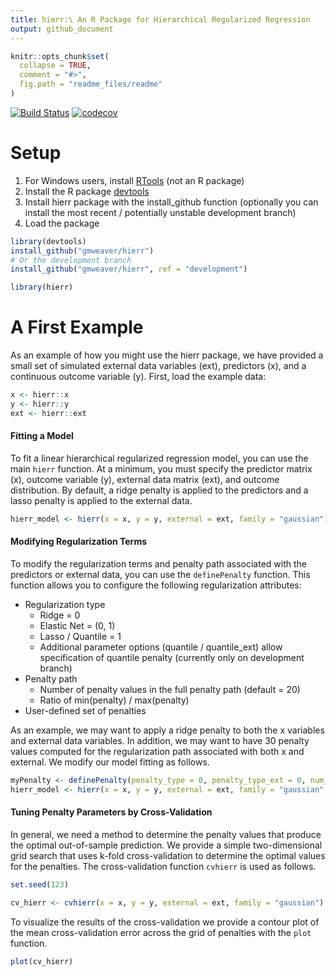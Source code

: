 ```yaml
---
title: hierr:\ An R Package for Hierarchical Regularized Regression
output: github_document
---
```


<!-- README.md is generated from README.Rmd. Please edit that file -->

```r
knitr::opts_chunk$set(
  collapse = TRUE,
  comment = "#>",
  fig.path = "readme_files/readme"
)
```

[![Build Status](https://travis-ci.org/gmweaver/hierr.svg?branch=master)](https://travis-ci.org/gmweaver/hierr)
[![codecov](https://codecov.io/gh/gmweaver/hierr/branch/master/graph/badge.svg)](https://codecov.io/gh/gmweaver/hierr)

# Setup

1. For Windows users, install [RTools](https://cran.r-project.org/bin/windows/Rtools/) (not an R package)
2. Install the R package [devtools](https://github.com/hadley/devtools)
2. Install hierr package with the install_github function (optionally you can install the most recent / potentially unstable development branch)
3. Load the package 

```r
library(devtools)
install_github("gmweaver/hierr")
# Or the development branch
install_github("gmweaver/hierr", ref = "development")
```
```r
library(hierr)
```

# A First Example

As an example of how you might use the hierr package, we have provided a small set of simulated external data variables (ext), predictors (x), and a continuous outcome variable (y). First, load the example data:

```r
x <- hierr::x
y <- hierr::y
ext <- hierr::ext
```

#### Fitting a Model

To fit a linear hierarchical regularized regression model, you can use the main `hierr` function. At a minimum, you must specify the predictor matrix (x), outcome variable (y), external data matrix (ext), and outcome distribution. By default, a ridge penalty is applied to the predictors and a lasso penalty is applied to the external data.

```r
hierr_model <- hierr(x = x, y = y, external = ext, family = "gaussian")
```

#### Modifying Regularization Terms

To modify the regularization terms and penalty path associated with the predictors or external data, you can use the `definePenalty` function. This function allows you to configure the following regularization attributes:

* Regularization type 
    - Ridge = 0
    - Elastic Net = (0, 1)
    - Lasso / Quantile = 1 
    - Additional parameter options (quantile / quantile_ext) allow specification of quantile penalty (currently only on development branch) 
* Penalty path
    - Number of penalty values in the full penalty path (default = 20)
    - Ratio of min(penalty) / max(penalty) 
* User-defined set of penalties

As an example, we may want to apply a ridge penalty to both the x variables and external data variables. In addition, we may want to have 30 penalty values computed for the regularization path associated with both x and external. We modify our model fitting as follows.

```r
myPenalty <- definePenalty(penalty_type = 0, penalty_type_ext = 0, num_penalty = 30, num_penalty_ext = 30)
hierr_model <- hierr(x = x, y = y, external = ext, family = "gaussian", penalty = myPenalty)
```

#### Tuning Penalty Parameters by Cross-Validation

In general, we need a method to determine the penalty values that produce the optimal out-of-sample prediction. We provide a simple two-dimensional grid search that uses k-fold cross-validation to determine the optimal values for the penalties. The cross-validation function `cvhierr` is used as follows.

```r
set.seed(123)
```

```r
cv_hierr <- cvhierr(x = x, y = y, external = ext, family = "gaussian")
```
To visualize the results of the cross-validation we provide a contour plot of the mean cross-validation error across the grid of penalties with the `plot` function.

```r
plot(cv_hierr)
```
